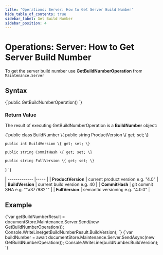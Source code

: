 ---
title: "Operations: Server: How to Get Server Build Number"
hide_table_of_contents: true
sidebar_label: Get Build Number
sidebar_position: 4
---




# Operations: Server: How to Get Server Build Number
<LanguageSwitcher supportedLanguages={supportedLanguages} />
<LanguageContent language="csharp">


To get the server build number use **GetBuildNumberOperation** from `Maintenance.Server`

## Syntax

<TabItem value="buildNumber_1" label="buildNumber_1">
<CodeBlock language="csharp">
{`public GetBuildNumberOperation()
`}
</CodeBlock>
</TabItem>

### Return Value

The result of executing GetBuildNumberOperation is a **BuildNumber** object: 

<TabItem value="buildNumber_2" label="buildNumber_2">
<CodeBlock language="csharp">
{`public class BuildNumber
\{
    public string ProductVersion \{ get; set; \}

    public int BuildVersion \{ get; set; \}

    public string CommitHash \{ get; set; \}

    public string FullVersion \{ get; set; \}
\}
`}
</CodeBlock>
</TabItem>

| ------------- |----- |
| **ProductVersion** | current product version e.g. "4.0" |
| **BuildVersion** | current build version e.g. 40 |
| **CommitHash** | git commit SHA e.g. ""a377982"" |
| **FullVersion** | semantic versioning e.g. "4.0.0" |

## Example

<Tabs groupId='languageSyntax'>
<TabItem value="Sync" label="Sync">
<CodeBlock language="csharp">
{`var getBuildNumberResult = documentStore.Maintenance.Server.Send(new GetBuildNumberOperation());
Console.WriteLine(getBuildNumberResult.BuildVersion);
`}
</CodeBlock>
</TabItem>
<TabItem value="Async" label="Async">
<CodeBlock language="csharp">
{`var buildNumber = await documentStore.Maintenance.Server.SendAsync(new GetBuildNumberOperation());
Console.WriteLine(buildNumber.BuildVersion);
`}
</CodeBlock>
</TabItem>
</Tabs>

</LanguageContent>

<!---

-->